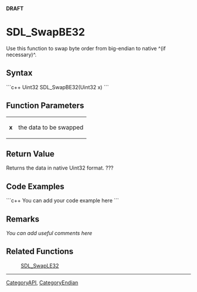 <!-- pragma section-numbers off -->
<!-- pragma disable-camelcase -->
'''DRAFT'''

= SDL_SwapBE32 =
Use this function to swap byte order from big-endian to native ^(if necessary)^.


== Syntax ==
```c++
Uint32 SDL_SwapBE32(Uint32 x)
```

== Function Parameters ==
{|
|'''x'''
|the data to be swapped
|}

== Return Value ==
Returns the data in native Uint32 format. ???

== Code Examples ==
```c++
You can add your code example here
```

== Remarks ==
''You can add useful comments here''

== Related Functions ==
:[[SDL_SwapLE32]]

----
[[CategoryAPI]], [[CategoryEndian]]
